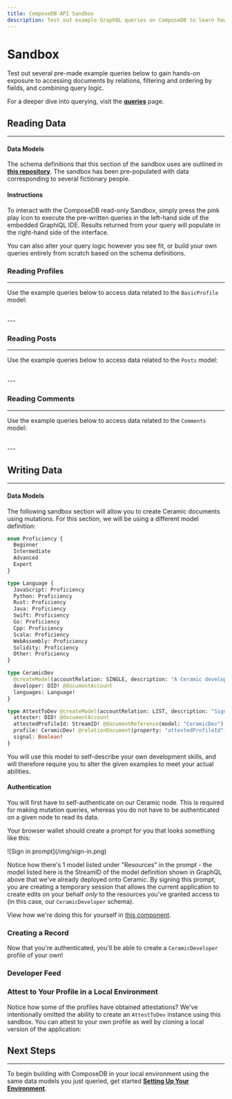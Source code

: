 ```yaml
---
title: ComposeDB API Sandbox
description: Test out example GraphQL queries on ComposeDB to learn how to access documents by relations, how to filter, and more.
---
```




# Sandbox

Test out several pre-made example queries below to gain hands-on exposure to accessing documents by relations, filtering and ordering by fields, and combining query logic.

For a deeper dive into querying, visit the [**queries**](../docs/composedb/guides/data-interactions/queries) page.

## Reading Data

---

#### Data Models

The schema definitions that this section of the sandbox uses are outlined in [**this repository**](https://github.com/ceramicstudio/ComposeDBExampleApp/tree/main/composites). The sandbox has been pre-populated with data corresponding to several fictionary people.

#### Instructions

To interact with the ComposeDB read-only Sandbox, simply press the pink play icon to execute the pre-written queries in the left-hand side of the embedded GraphiQL IDE. Results returned from your query will populate in the right-hand side of the interface.

You can also alter your query logic however you see fit, or build your own queries entirely from scratch based on the schema definitions.

### Reading Profiles

---

Use the example queries below to access data related to the `BasicProfile` model:



<div style={{height: "60rem", width: "100%", margin: "auto"}}><Sandbox queries='profiles' /></div>

<br />
---

### Reading Posts

---

Use the example queries below to access data related to the `Posts` model:



<div style={{height: "60rem", width: "100%", margin: "auto"}}><Sandbox queries='posts' /></div>

<br />
---

### Reading Comments

---

Use the example queries below to access data related to the `Comments` model:


<div style={{height: "60rem", width: "100%", margin: "auto"}}><Sandbox queries='comments' /></div>


<br />
---

## Writing Data

---

#### Data Models

The following sandbox section will allow you to create Ceramic documents using mutations. For this section, we will be using a different model definition:

```GraphQL
enum Proficiency {
  Beginner
  Intermediate
  Advanced
  Expert
}

type Language {
  JavaScript: Proficiency
  Python: Proficiency
  Rust: Proficiency
  Java: Proficiency
  Swift: Proficiency
  Go: Proficiency
  Cpp: Proficiency
  Scala: Proficiency
  WebAssembly: Proficiency
  Solidity: Proficiency
  Other: Proficiency
}

type CeramicDev
  @createModel(accountRelation: SINGLE, description: "A Ceramic developer") {
  developer: DID! @documentAccount
  languages: Language!
}

type AttestToDev @createModel(accountRelation: LIST, description: "Signals if user attests to another developer profile") {
  attester: DID! @documentAccount
  attestedProfileId: StreamID! @documentReference(model: "CeramicDev")
  profile: CeramicDev! @relationDocument(property: "attestedProfileId")
  signal: Boolean!
}
```

You will use this model to self-describe your own development skills, and will therefore require you to alter the given examples to meet your actual abilities.

#### Authentication

You will first have to self-authenticate on our Ceramic node. This is required for making mutation queries, whereas you do not have to be authenticated on a given node to read its data.

<div style={{height: "100%", width: "100%", margin: "auto"}}><Connect /></div>

Your browser wallet should create a prompt for you that looks something like this:

<div style={{textAlign: 'center'}}>
![Sign in prompt](/img/sign-in.png)
</div>

Notice how there's 1 model listed under "Resources" in the prompt - the model listed here is the StreamID of the model definition shown in GraphQL above that we've already deployed onto Ceramic. By signing this prompt, you are creating a temporary session that allows the current application to create edits on your behalf _only_ to the resources you've granted access to (in this case, our `CeramicDeveloper` schema).

View how we're doing this for yourself in [this component]('../../src/components/sandbox/SandboxConnect').

### Creating a Record

Now that you're authenticated, you'll be able to create a `CeramicDeveloper` profile of your own!

<div style={{height: "60rem", width: "100%", margin: "auto"}}><MutationSandbox queries='mutations' /></div>

### Developer Feed

<div style={{height: "100%", width: "100%", margin: "auto", marginBottom: "5%", display : 'flex', flexDirection: "row"}}>


<FeedExample  />

</div>

### Attest to Your Profile in a Local Environment

Notice how some of the profiles have obtained attestations? We've intentionally omitted the ability to create an `AttestToDev` instance using this sandbox. You can attest to your own profile as well by cloning a local version of the application:

## Next Steps

---

To begin building with ComposeDB in your local environment using the same data models you just queried, get started [**Setting Up Your Environment**](../docs/composedb/set-up-your-environment).
